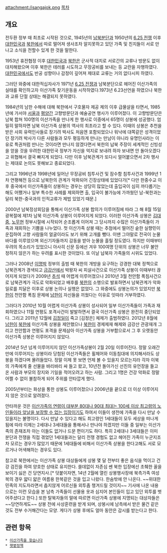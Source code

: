attachment:/isangajok.png
[[목차]]
== 개요 ==
전두환 정부 때 최초로 시작된 것으로, 1945년의 [[남북분단]]과 1950년의 [[6.25 전쟁]] 이후 [[대한민국]]과 [[북한]]에서 따로 떨어져 생사조차 알지못하고 있던 가족 및 친지들이 서로 만나고 소식을 전할수 있게 한 것을 말한다. 

1953년 휴전협정 이후 [[대한민국]]과 [[북한]]은 군사적 대치로 서로간의 교류나 방문도 없이 대치해왔으며 이후 북한은 테러를 시도하고 무장공비를 보내는 등 교란을 자행하였다. [[대한민국]]에서도 반공 성향이나 감정이 깊어져 제대로 교류는 거의 없다시피 하였다.

그러던 와중에 대한적십자사가 1971년 [[6.25 전쟁]]과 남북분단으로 헤어진 이산가족의 실태를 확인하고자 이산가족 찾기운동을 시작하였다.1973년 6.23선언을 하였으나 북한과 교류 단절 상태는 해결되지 못하였다.

1984년의 남한 수해에 대해 북한에서 구호물자 제공 제의 이후 급물살을 타면서,  1985년에 가서야 [[서울]]과 [[평양]]간 고향방문단과 예술공연 행사가 이루어졌다. 이 고향방문단은 남북 합쳐 100명의 이산가족을 만나게 한 행사로 이중에서 65명이 상봉에 성공했다. 엄밀히 말하자면 남북 이산가족 상봉의 역사의 최초라고 할 수 있다. 이때의 상봉은 추천을 받은 사회 유력인사들로 장기려 박사도 처음엔 포함되었으나 워낙에 대쪽같은 성격이었던 장기려 박사가 다른 사람들과 모두 평등하게 만나는 만남이 아니라 유명인사라는 이유로 특권처럼 만나는 것이라면 만나지 않겠다면서 북한의 납북 주장이 세계적인 신빙성을 얻을 것을 우려한 대한민국 정부가 자신을 억지로 보내려 하자 보내면 안 돌아오겠다고 위협해서 결국 빠지게 되었다. 다만 이후 남북관계가 또다시 얼어붙으면서 2차 행사는 제대로 논의도 못해보고 종료되었다.

그리고 1996년과 1998년에 일어난 무장공비 침투사건 및 잠수함 침투사건과 1999년 1차 연평해전 등으로 남북한의 관계가 악화되어 긴장상태에 있었다가[* 다만 한중수교 이후 중국에서 이산가족들이 상봉하는 경우는 상당히 많았는데 출입국이 심히 까다롭기는 해도 어쨌거나 일부 특수한 사례를 제외하면 출, 입국이 불가능에 가까웠던 남-북한과는 달리 북한-중국과의 인적교류가 제법 있었기 때문.] 

2000년 남북정상회담을 통해서 이산가족 상봉 합의가 이루어짐에 따라 그 해 8월 15일 광복절에 제1차 남북 이산가족 상봉이 이루어지게 되었다. 이러한 이산가족 상봉은 [[김대중]], [[노무현]] 정부시절에 시작되어 순조롭게 이어져 그 당시까지 수많은 이산가족들이 가족과 재회하는 기쁨을 나누었다. 첫 이산가족 상봉 때는 추첨에서 떨어진 숱한 실향민이 운집하여 고향 사람들의 얼굴이라도 보기 위해 고개를 뺐다. 이땐 그야말로 전국이 눈물바다를 이루었으며 외신기자들까지 감동을 받아 눈물을 흘릴 정도였다. 하지만 이때부터 우려의 목소리가 있었으니 아사히 신문 등에선 겨우 100여명 단위의 상봉은 너무 불안정하지 않은가 하는 우려를 표시한 것이었다. 또 이날 납북자 가족들의 시위도 있었다.

그러나 2008년 [[이명박]] 정부의 출범 때 북한의 개방을 요구하는 강경한 대북 정책으로 남북관계가 경색되고 [[금강산]]에서 박왕자 씨 피살사건으로 이산가족 상봉이 이때부터 끊어지게 되었다가 2009년 [[추석]] 때 어렵게 이루어졌으나 2010년 3월 천안함 폭침사건으로 남북관계가 극도로 악화되었고 배후를 [[북한]]의 소행으로 발표하면서 남북관계가 악화일로를 치달은 이후로 상봉 논의나 실행은 없었다. 그 와중에도 상봉논의가 있었지만 [[북한]]이 천안함 폭침 문제에 [[남한]]이 자신들을 끼웠다는 이유로 잇따라 거부하였다. 

그러다가 2010년 10월 어렵게 이산가족 상봉이 성사되어 일부 이산가족들이 가족과 재회하였으나 11월 연평도 포격사건이 발발하면서 결국 이산가족 상봉은 완전히 중단되었다. 그리고 2011년 12월에 [[김정일]]이 죽고 [김정은] 체제가 출범하였다. 2012년 8월에 [[남한]]이 [[북한]]에 이산가족 상봉을 제안했으나 [[북한]]이 경제제재 해제와 금강산 관광재개 그리고 천안함과 연평도 포격을 문제삼아 이산가족 상봉을 거부함으로서 그 후 오랫동안 이산가족 상봉은 이루어지지 않았다. 

2014년 5년 넘게 이루어지지 않던 이산가족상봉이 2월 20일 이루어진다. 정말 오래간만에 이루어지는 상봉이라 당첨된 이산가족들은 휠체어와 이동침대에 의지해서라도 상봉을 하겠다며 몰려들었다. 정말 이제 못 보면 언제 볼 수 있을지 모르는지라 각자 이북의 가족에게 줄 선물을 바리바리 싸 들고 왔고, 10년전 돌아가신 선친의 유언장을 들고 온 사람과 부모의 장지와 기일을 적어오려고 하는 사람. 그리고 1명은 건강 악화로 정말 어쩔 수 없이 불참하게 되어 주위를 안타깝게 했다.

2005년부터는 화상을 통한 상봉도 이루어졌으나 2006년을 끝으로 더 이상 이루어지지 않은 것으로 알려졌다. 

안타까운 것은 [[희망고문|이산가족의 연령이 대부분 80대나 90대 최대는 100세 이상 최고령의 노인들이라 앞날을 보장할 수 없는 입장]]이기도 하여서 이들이 생전에 가족을 다시 만날 수 있을지는 불명이다. 다시 만날 수 있다고 해도 최고령인 1세대들이 모두 세상을 떠나게 됨에 따라 이제는 2세대나 3세대들을 통해서나 만나야 하겠지만 이들 중 일부는 이산가족의 존재조차 아는 이들도 없거나 드문 편이기도 하다. 특히 2세대나 3세대들은 이미 분단과 전쟁을 직접 겪었던 1세대들과는 달리 전쟁 경험도 없고 헤어진 가족이 누군지조차 모르는 경우가 많았기 때문에 1세대들에 비해서 이산가족 상봉을 한다고해도 서로 모르거나 어색해하는 경우도 있다. 

참고로 북한에서는 이산가족 상봉 대상들에게 상봉 몇 달 전부터 좋은 음식을 먹이고 건강 검진을 하여 양호한 상태로 유지한다. 쓸데없이 자존심 쎈 북한 입장에선 초췌한 꼴을 보이기 싫은 건 당연지사.[* 덧붙이자면, 14년 2월에 열린 상봉행사장에 북측가족 여성복의 경우 얇디 얇은 여름용 한복같은 것을 입고 나왔다. 한숨밖에 안 나온다. ~~위대한 민족의 지도자라면서 춥지않게 어르신들 외투좀 챙겨드릴 것이지~~ 기사에 나온 내용으로는 이런 모습을 본 남측 가족들이 선물용 옷과 심지어 본인들이 입고 있던 외투를 벗어주셨다고 한다.] 또한 탈북자들의 말에 따르면 이산가족 상봉에 지명되는 대상자들은 ~~당연하게도~~ 상봉 전에 사상훈련을 받게 되며, 상봉시에 남측에서 받은 물건 같은 것도 전부 수거해간다는 모양. 게다가 상봉 후에도 얼마 동안은 감시를 받는다고 한다.

== 관련 항목 ==
 * [[이산가족을 찾습니다]]
 * [[햇볕정책]]
